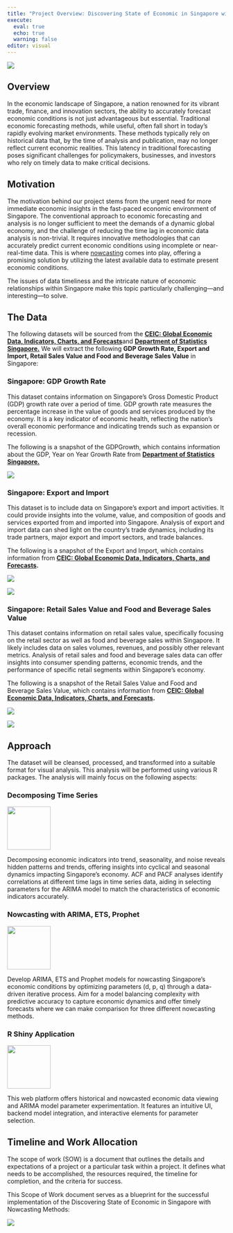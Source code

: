```yaml
---
title: "Project Overview: Discovering State of Economic in Singapore with Nowcasting Methods"
execute: 
  eval: true
  echo: true
  warning: false
editor: visual
---
```


![](images/Now Casting.png)

## Overview

In the economic landscape of Singapore, a nation renowned for its vibrant trade, finance, and innovation sectors, the ability to accurately forecast economic conditions is not just advantageous but essential. Traditional economic forecasting methods, while useful, often fall short in today's rapidly evolving market environments. These methods typically rely on historical data that, by the time of analysis and publication, may no longer reflect current economic realities. This latency in traditional forecasting poses significant challenges for policymakers, businesses, and investors who rely on timely data to make critical decisions.

## Motivation

The motivation behind our project stems from the urgent need for more immediate economic insights in the fast-paced economic environment of Singapore. The conventional approach to economic forecasting and analysis is no longer sufficient to meet the demands of a dynamic global economy, and the challenge of reducing the time lag in economic data analysis is non-trivial. It requires innovative methodologies that can accurately predict current economic conditions using incomplete or near-real-time data. This is where [nowcasting](https://en.wikipedia.org/wiki/Nowcasting_(economics)) comes into play, offering a promising solution by utilizing the latest available data to estimate present economic conditions. 

The issues of data timeliness and the intricate nature of economic relationships within Singapore make this topic particularly challenging—and interesting—to solve.

## The Data 

The following datasets will be sourced from the [**CEIC: Global Economic Data, Indicators, Charts, and Forecasts**](https://insights-ceicdata-com.libproxy.smu.edu.sg/Name-your-insight/myseries)and **[Department of Statistics Singapore.](https://tablebuilder.singstat.gov.sg/table/TS/M015631)** We will extract the following **GDP Growth Rate, Export and Import, Retail Sales Value and Food and Beverage Sales Value** in Singapore: 

### Singapore: GDP Growth Rate

This dataset contains information on Singapore's Gross Domestic Product (GDP) growth rate over a period of time. GDP growth rate measures the percentage increase in the value of goods and services produced by the economy. It is a key indicator of economic health, reflecting the nation's overall economic performance and indicating trends such as expansion or recession.

The following is a snapshot of the GDPGrowth, which contains information about the GDP, Year on Year Growth Rate from [**Department of Statistics Singapore.**](https://tablebuilder.singstat.gov.sg/table/TS/M015631)

![](images/Screenshot 2024-03-31 154525.png)

### Singapore: Export and Import 

This dataset is to include data on Singapore's export and import activities. It could provide insights into the volume, value, and composition of goods and services exported from and imported into Singapore. Analysis of export and import data can shed light on the country's trade dynamics, including its trade partners, major export and import sectors, and trade balances.

The following is a snapshot of the Export and Import, which contains information from [**CEIC: Global Economic Data, Indicators, Charts, and Forecasts**](https://insights-ceicdata-com.libproxy.smu.edu.sg/Name-your-insight/myseries)**.**

![](images/Screenshot 2024-03-31 154454.png)

![](images/Screenshot 2024-03-31 154507.png)

### Singapore: Retail Sales Value and Food and Beverage Sales Value

This dataset contains information on retail sales value, specifically focusing on the retail sector as well as food and beverage sales within Singapore. It likely includes data on sales volumes, revenues, and possibly other relevant metrics. Analysis of retail sales and food and beverage sales data can offer insights into consumer spending patterns, economic trends, and the performance of specific retail segments within Singapore's economy.

The following is a snapshot of the Retail Sales Value and Food and Beverage Sales Value, which contains information from [**CEIC: Global Economic Data, Indicators, Charts, and Forecasts**](https://insights-ceicdata-com.libproxy.smu.edu.sg/Name-your-insight/myseries)**.**

![](images/Screenshot 2024-03-31 154431.png)

![](images/Screenshot 2024-03-31 154411-01.png)

## Approach

The dataset will be cleansed, processed, and transformed into a suitable format for visual analysis. This analysis will be performed using various R packages. The analysis will mainly focus on the following aspects:

### Decomposing Time Series

![](images/timetk.png){width="100"}

Decomposing economic indicators into trend, seasonality, and noise reveals hidden patterns and trends, offering insights into cyclical and seasonal dynamics impacting Singapore's economy. ACF and PACF analyses identify correlations at different time lags in time series data, aiding in selecting parameters for the ARIMA model to match the characteristics of economic indicators accurately.

### Nowcasting with ARIMA, ETS, Prophet

![](images/modeltime.png){width="100"}

Develop ARIMA, ETS and Prophet models for nowcasting Singapore's economic conditions by optimizing parameters (d, p, q) through a data-driven iterative process. Aim for a model balancing complexity with predictive accuracy to capture economic dynamics and offer timely forecasts where we can make comparison for three different nowcasting methods.

### R Shiny Application

![](images/rshiny.png){width="100"}

This web platform offers historical and nowcasted economic data viewing and ARIMA model parameter experimentation. It features an intuitive UI, backend model integration, and interactive elements for parameter selection.

## Timeline and Work Allocation

The scope of work (SOW) is a document that outlines the details and expectations of a project or a particular task within a project. It defines what needs to be accomplished, the resources required, the timeline for completion, and the criteria for success.

This Scope of Work document serves as a blueprint for the successful implementation of the Discovering State of Economic in Singapore with Nowcasting Methods:

![](images/Screenshot%202024-02-11%20211611.png)
